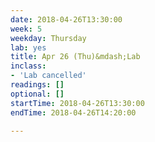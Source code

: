 ```yaml
---
date: 2018-04-26T13:30:00
week: 5
weekday: Thursday
lab: yes
title: Apr 26 (Thu)&mdash;Lab
inclass: 
- 'Lab cancelled'
readings: []
optional: []
startTime: 2018-04-26T13:30:00
endTime: 2018-04-26T14:20:00

---
```


